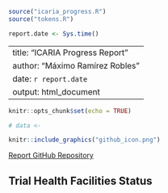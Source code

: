 ```r
source("icaria_progress.R")
source("tokens.R")

report.date <- Sys.time()
```
---
title: "ICARIA Progress Report"
author: "Máximo Ramírez Robles"
date: `r report.date`
output: html_document
---

```r
knitr::opts_chunk$set(echo = TRUE)

# data <-
```

```r
knitr::include_graphics("github_icon.png")
```
[Report GitHub Repository](https://github.com/maxramirez84/r_icaria_progress_report)

## Trial Health Facilities Status
